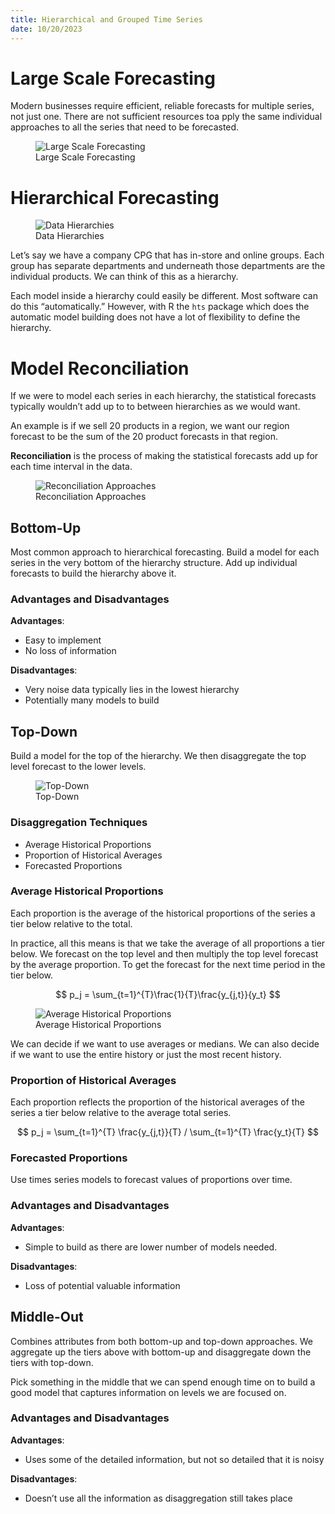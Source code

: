 ```yaml
---
title: Hierarchical and Grouped Time Series
date: 10/20/2023
---
```


# Large Scale Forecasting

Modern businesses require efficient, reliable forecasts for multiple series, not just one. There are not sufficient resources toa pply the same individual approaches to all the series that need to be forecasted.

![Large Scale Forecasting](images/large-scale-forecasting.png){#fig-large-scale-forecasting}

# Hierarchical Forecasting

![Data Hierarchies](images/data-hierarchies.png){#fig-data-hierarchies}

Let's say we have a company CPG that has in-store and online groups. Each group has separate departments and underneath those departments are the individual products. We can think of this as a hierarchy.

Each model inside a hierarchy could easily be different. Most software can do this "automatically." However, with R the `hts` package which does the automatic model building does not have a lot of flexibility to define the hierarchy.

# Model Reconciliation

If we were to model each series in each hierarchy, the statistical forecasts typically wouldn't add up to  to between hierarchies as we would want.

An example is if we sell 20 products in a region, we want our region forecast to be the sum of the 20 product forecasts in that region.

**Reconciliation** is the process of making the statistical forecasts add up for each time interval in the data.

![Reconciliation Approaches](images/reconciliation-approaches.png){#fig-reconciliation-approaches}

## Bottom-Up

Most common approach to hierarchical forecasting. Build a model for each series in the very bottom of the hierarchy structure. Add up individual forecasts to build the hierarchy above it.

### Advantages and Disadvantages

**Advantages**:

-   Easy to implement
-   No loss of information 

**Disadvantages**:

-   Very noise data typically lies in the lowest hierarchy
-   Potentially many models to build

## Top-Down

Build a model for the top of the hierarchy. We then disaggregate the top level forecast to the lower levels.

![Top-Down](images/top-down.png){#fig-top-down}

### Disaggregation Techniques

-   Average Historical Proportions
-   Proportion of Historical Averages
-   Forecasted Proportions

### Average Historical Proportions

Each proportion is the average of the historical proportions of the series a tier below relative to the total.

In practice, all this means is that we take the average of all proportions a tier below. We forecast on the top level and then multiply the top level forecast by the average proportion. To get the forecast for the next time period in the tier below.

$$
p_j = \sum_{t=1}^{T}\frac{1}{T}\frac{y_{j,t}}{y_t}
$$

![Average Historical Proportions](images/average-historical-example.png){#fig-average-historical-proportions}

We can decide if we want to use averages or medians. We can also decide if we want to use the entire history or just the most recent history.

### Proportion of Historical Averages

Each proportion reflects the proportion of the historical averages of the series a tier below relative to the average total series.

$$
p_j = \sum_{t=1}^{T} \frac{y_{j,t}}{T} / \sum_{t=1}^{T} \frac{y_t}{T}
$$

### Forecasted Proportions

Use times series models to forecast values of proportions over time.

### Advantages and Disadvantages

**Advantages**:

-   Simple to build as there are lower number of models needed.

**Disadvantages**:

-   Loss of potential valuable information

## Middle-Out

Combines attributes from both bottom-up and top-down approaches. We aggregate up the tiers above with bottom-up and disaggregate down the tiers with top-down.

Pick something in the middle that we can spend enough time on to build a good model that captures information on levels we are focused on.

### Advantages and Disadvantages

**Advantages**:

-   Uses some of the detailed information, but not so detailed that it is noisy

**Disadvantages**:

-   Doesn't use all the information as disaggregation still takes place